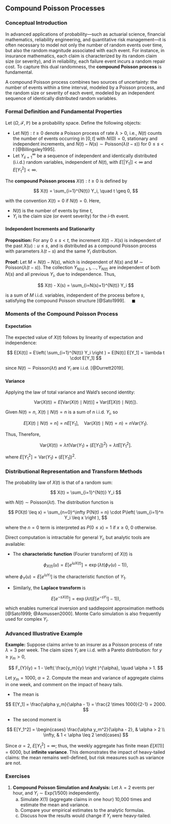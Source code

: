 ## Compound Poisson Processes

### Conceptual Introduction

In advanced applications of probability—such as actuarial science, financial mathematics, reliability engineering, and quantitative risk management—it is often necessary to model not only the number of random events over time, but also the random magnitude associated with each event. For instance, in insurance mathematics, each claim is characterized by its random claim size (or severity), and in reliability, each failure event incurs a random repair cost. To capture this dual randomness, the **compound Poisson process** is fundamental.

A compound Poisson process combines two sources of uncertainty: the number of events within a time interval, modeled by a Poisson process, and the random size or severity of each event, modeled by an independent sequence of identically distributed random variables.

### Formal Definition and Fundamental Properties

Let $(\Omega, \mathcal{F}, \mathbb{P})$ be a probability space. Define the following objects:

* Let ${N(t) : t \geq 0}$ denote a Poisson process of rate $\lambda > 0$, i.e., $N(t)$ counts the number of events occurring in $[0,t]$ with $N(0) = 0$, stationary and independent increments, and $N(t) - N(s) \sim \mathrm{Poisson}(\lambda (t-s))$ for $0 \leq s < t$ [@Billingsley1995].
* Let ${Y_i}_{i=1}^{\infty}$ be a sequence of independent and identically distributed (i.i.d.) random variables, independent of $N(t)$, with $E[|Y_1|] < \infty$ and $E[Y_1^2] < \infty$.

The **compound Poisson process** ${X(t) : t \geq 0}$ is defined by

$$
X(t) = \sum_{i=1}^{N(t)} Y_i, \quad t \geq 0,
$$

with the convention $X(t) = 0$ if $N(t) = 0$. Here,

* $N(t)$ is the number of events by time $t$,
* $Y_i$ is the claim size (or event severity) for the $i$-th event.

#### Independent Increments and Stationarity

**Proposition:** For any $0 \leq s < t$, the increment $X(t) - X(s)$ is independent of the past ${X(u) : u \leq s}$, and is distributed as a compound Poisson process with parameters $\lambda (t-s)$ and the same $Y_i$ distribution.

**Proof:**
Let $M = N(t) - N(s)$, which is independent of $N(s)$ and $M \sim \mathrm{Poisson}(\lambda (t-s))$. The collection ${Y_{N(s)+1},\dots, Y_{N(t)}}$ are independent of both $N(s)$ and all previous $Y_i$, due to independence. Thus,

$$
X(t) - X(s) = \sum_{i=N(s)+1}^{N(t)} Y_i
$$

is a sum of $M$ i.i.d. variables, independent of the process before $s$, satisfying the compound Poisson structure [@Sato1999].
$\quad\blacksquare$

### Moments of the Compound Poisson Process

#### Expectation

The expected value of $X(t)$ follows by linearity of expectation and independence:

$$
E[X(t)] = E\left( \sum_{i=1}^{N(t)} Y_i \right ) = E[N(t)] E[Y_1] = \lambda t \cdot E[Y_1]
$$

since $N(t) \sim \mathrm{Poisson}(\lambda t)$ and $Y_i$ are i.i.d. [@Durrett2019].

#### Variance

Applying the law of total variance and Wald’s second identity:

$$
\mathrm{Var}(X(t)) = E[\mathrm{Var}(X(t)\mid N(t))] + \mathrm{Var}(E[X(t)\mid N(t)]).
$$

Given $N(t)=n$, $X(t) \mid N(t) = n$ is a sum of $n$ i.i.d. $Y_i$, so

$$
E[X(t)\mid N(t)=n] = n E[Y_1], \quad \mathrm{Var}(X(t)\mid N(t)=n) = n \mathrm{Var}(Y_1).
$$

Thus,
\begin{align*}
E[\mathrm{Var}(X(t)\mid N(t))] &= E[N(t)] \cdot \mathrm{Var}(Y_1) = \lambda t \cdot \mathrm{Var}(Y_1), \\
\mathrm{Var}(E[X(t)\mid N(t)]) &= \mathrm{Var}(N(t) \cdot E[Y_1]) = \mathrm{Var}(N(t)) \cdot (E[Y_1])^2 = \lambda t (E[Y_1])^2.
\end{align*}
Therefore,

$$
\mathrm{Var}(X(t)) = \lambda t \left( \mathrm{Var}(Y_1) + (E[Y_1])^2 \right ) = \lambda t E[Y_1^2].
$$

where $E[Y_1^2] = \mathrm{Var}(Y_1) + (E[Y_1])^2$.

### Distributional Representation and Transform Methods

The probability law of $X(t)$ is that of a random sum:

$$
X(t) = \sum_{i=1}^{N(t)} Y_i
$$

with $N(t) \sim \mathrm{Poisson}(\lambda t)$. The distribution function is

$$
P(X(t) \leq x) = \sum_{n=0}^\infty P(N(t) = n) \cdot P\left( \sum_{i=1}^n Y_i \leq x \right ),
$$

where the $n=0$ term is interpreted as $P(0 \leq x) = 1$ if $x \geq 0$, 0 otherwise.

Direct computation is intractable for general $Y_i$, but analytic tools are available:

* The **characteristic function** (Fourier transform) of $X(t)$ is

$$
\phi_{X(t)}(u) = E[e^{iu X(t)}] = \exp\left( \lambda t ( \phi_Y(u) - 1 ) \right ),
$$

where $\phi_Y(u) = E[e^{iu Y_1}]$ is the characteristic function of $Y_1$.

* Similarly, the **Laplace transform** is

$$
E[e^{-s X(t)}] = \exp\left( \lambda t ( E[e^{-s Y_1}] - 1 ) \right ),
$$

which enables numerical inversion and saddlepoint approximation methods [@Sato1999; @Asmussen2000]. Monte Carlo simulation is also frequently used for complex $Y_i$.

### Advanced Illustrative Example

**Example:** Suppose claims arrive to an insurer as a Poisson process of rate $\lambda = 3$ per week. The claim sizes ${Y_i}$ are i.i.d. with a Pareto distribution: for $y \geq y_m > 0$,

$$
F_{Y}(y) = 1 - \left( \frac{y_m}{y} \right )^{\alpha}, \quad \alpha > 1.
$$

Let $y_m = 1000$, $\alpha = 2$. Compute the mean and variance of aggregate claims in one week, and comment on the impact of heavy tails.

* The mean is

$$
E[Y_1] = \frac{\alpha y_m}{\alpha - 1} = \frac{2 \times 1000}{2-1} = 2000.
$$

* The second moment is

$$
E[Y_1^2] = 
\begin{cases}
\frac{\alpha y_m^2}{\alpha - 2}, & \alpha > 2 \\
\infty, & 1 < \alpha \leq 2
\end{cases}
$$

Since $\alpha=2$, $E[Y_1^2] = \infty$; thus, the weekly aggregate has finite mean $E[X(1)] = 6000$, but **infinite variance**. This demonstrates the impact of heavy-tailed claims: the mean remains well-defined, but risk measures such as variance are not.

### Exercises

1. **Compound Poisson Simulation and Analysis:**
   Let $\lambda = 2$ events per hour, and $Y_i \sim \mathrm{Exp}(1/500)$ independently.
   (a) Simulate $X(1)$ (aggregate claims in one hour) 10,000 times and estimate the mean and variance.
   (b) Compare your empirical estimates to the analytic formulas.
   (c) Discuss how the results would change if $Y_i$ were heavy-tailed.
